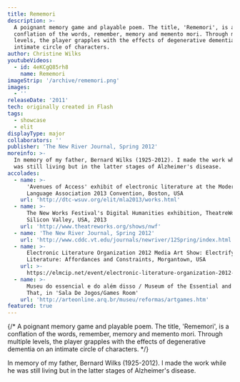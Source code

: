 ```yaml
---
title: Rememori
description: >-
  A poignant memory game and playable poem. The title, 'Rememori', is a
  conflation of the words, remember, memory and memento mori. Through multiple
  levels, the player grapples with the effects of degenerative dementia on an
  intimate circle of characters.
author: Christine Wilks
youtubeVideos:
  - id: 4eKCgQ85rh8
    name: Rememori
imageStrip: '/archive/rememori.png'
images:
  - ''
releaseDate: '2011'
tech: originally created in Flash
tags:
  - showcase
  - elit
displayType: major
collaborators: ''
publisher: 'The New River Journal, Spring 2012'
moreinfo: >-
  In memory of my father, Bernard Wilks (1925-2012). I made the work while he
  was still living but in the latter stages of Alzheimer's disease.
accolades:
  - name: >-
      'Avenues of Access' exhibit of electronic literature at the Modern
      Language Association 2013 Convention, Boston, USA
    url: 'http://dtc-wsuv.org/elit/mla2013/works.html'
  - name: >-
      The New Works Festival's Digital Humanities exhibition, TheatreWorks,
      Silicon Valley, USA, 2013
    url: 'http://www.theatreworks.org/shows/nwf'
  - name: 'The New River Journal, Spring 2012'
    url: 'http://www.cddc.vt.edu/journals/newriver/12Spring/index.html'
  - name: >-
      Electronic Literature Organization 2012 Media Art Show: Electrifying
      Literature: Affordances and Constraints, Morgantown, USA
    url: >-
      https://elmcip.net/event/electronic-literature-organization-2012-media-art-show-electrifying-literature-affordances-and
  - name: >-
      Museu do essencial e do além disso / Museum of the Essential and Beyond
      That, in 'Sala De Jogos/Games Room'
    url: 'http://arteonline.arq.br/museu/reformas/artgames.htm'
featured: true
---
```



<FlashScreencastCaption title={frontmatter.title} />

{/* A poignant memory game and playable poem. The title, 'Rememori', is a conflation of the words, remember, memory and memento mori. Through multiple levels, the player grapples with the effects of degenerative dementia on an intimate circle of characters. */}

In memory of my father, Bernard Wilks (1925-2012). I made the work while he was still living but in the latter stages of Alzheimer's disease.
